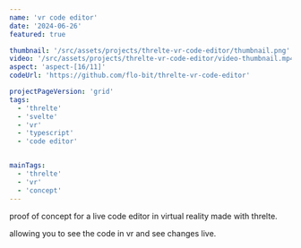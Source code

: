 ```yaml
---
name: 'vr code editor'
date: '2024-06-26'
featured: true

thumbnail: '/src/assets/projects/threlte-vr-code-editor/thumbnail.png'
video: '/src/assets/projects/threlte-vr-code-editor/video-thumbnail.mp4'
aspect: 'aspect-[16/11]'
codeUrl: 'https://github.com/flo-bit/threlte-vr-code-editor'

projectPageVersion: 'grid'
tags:
  - 'threlte'
  - 'svelte'
  - 'vr'
  - 'typescript'
  - 'code editor'


mainTags:
  - 'threlte'
  - 'vr'
  - 'concept'
---
```


<ProjectGrid project={frontmatter}>
proof of concept for a live code editor in virtual reality made with threlte.

allowing you to see the code in vr and see changes live.
</ProjectGrid>